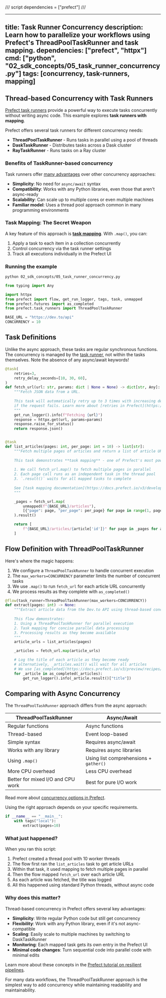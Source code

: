 /// script
dependencies = ["prefect"]
///

---
title: Task Runner Concurrency
description: Learn how to parallelize your workflows using Prefect's ThreadPoolTaskRunner and task mapping.
dependencies: ["prefect", "httpx"]
cmd: ["python", "02_sdk_concepts/05_task_runner_concurrency.py"]
tags: [concurrency, task-runners, mapping]
---

## Thread-based Concurrency with Task Runners

[Prefect task runners](https://docs.prefect.io/v3/guides/task-runners/) provide a powerful way to
execute tasks concurrently without writing async code. This example explores
**task runners with mapping**.

Prefect offers several task runners for different concurrency needs:

* **ThreadPoolTaskRunner** - Runs tasks in parallel using a pool of threads
* **DaskTaskRunner** - Distributes tasks across a Dask cluster
* **RayTaskRunner** - Runs tasks on a Ray cluster

### Benefits of TaskRunner-based concurrency

Task runners offer [many advantages](https://docs.prefect.io/v3/guides/task-runners/#when-to-use-task-runners)
over other concurrency approaches:

* **Simplicity**: No need for `async/await` syntax
* **Compatibility**: Works with any Python libraries, even those that aren't async-ready
* **Scalability**: Can scale up to multiple cores or even multiple machines
* **Familiar model**: Uses a thread pool approach common in many programming environments

### Task Mapping: The Secret Weapon

A key feature of this approach is [**task mapping**](https://docs.prefect.io/v3/develop/task-map/).
With `.map()`, you can:

1. Apply a task to each item in a collection concurrently
2. Control concurrency via the task runner settings
3. Track all executions individually in the Prefect UI

### Running the example

```bash
python 02_sdk_concepts/05_task_runner_concurrency.py
```

```python
from typing import Any

import httpx
from prefect import flow, get_run_logger, tags, task, unmapped
from prefect.futures import as_completed
from prefect.task_runners import ThreadPoolTaskRunner

BASE_URL = "https://dev.to/api"
CONCURRENCY = 10


```

## Task Definitions

Unlike the async approach, these tasks are regular synchronous functions.
The concurrency is managed by the [task runner](https://docs.prefect.io/v3/guides/task-runners/),
not within the tasks themselves.
Note the absence of any async/await keywords!

```python
@task(
    retries=3,
    retry_delay_seconds=[10, 30, 60],
)
def fetch_url(url: str, params: dict | None = None) -> dict[str, Any]:
    """Fetch JSON data from a URL.
    
    This task will automatically retry up to 3 times with increasing delays
    if the request fails. Learn more about [retries in Prefect](https://docs.prefect.io/v3/guides/debugging/#retry-failed-tasks).
    """
    get_run_logger().info(f"Fetching {url}")
    response = httpx.get(url, params=params)
    response.raise_for_status()
    return response.json()


@task
def list_articles(pages: int, per_page: int = 10) -> list[str]:
    """Fetch multiple pages of articles and return a list of article URLs.
    
    This task demonstrates **task mapping** - one of Prefect's most powerful features:
    
    1. We call fetch_url.map() to fetch multiple pages in parallel
    2. Each page call runs as an independent task in the thread pool
    3. `.result()` waits for all mapped tasks to complete
    
    See [task mapping documentation](https://docs.prefect.io/v3/develop/task-map/) for more examples.
    """

    _pages = fetch_url.map(
        unmapped(f"{BASE_URL}/articles"),
        [{"page": page, "per_page": per_page} for page in range(1, pages + 1)],
    ).result()

    return [
        f"{BASE_URL}/articles/{article['id']}" for page in _pages for article in page
    ]


```

## Flow Definition with ThreadPoolTaskRunner

Here's where the magic happens:

1. We configure a `ThreadPoolTaskRunner` to handle concurrent execution
2. The `max_workers=CONCURRENCY` parameter limits the number of concurrent tasks
3. We use `.map()` to run `fetch_url` for each article URL concurrently
4. We process results as they complete with `as_completed()`

```python
@flow(task_runner=ThreadPoolTaskRunner(max_workers=CONCURRENCY))
def extract(pages: int) -> None:
    """Extract article data from the Dev.to API using thread-based concurrency.
    
    This flow demonstrates:
    1. Using a ThreadPoolTaskRunner for parallel execution
    2. Task mapping for concise parallel data processing
    3. Processing results as they become available
    """
    article_urls = list_articles(pages)

    _articles = fetch_url.map(article_urls)

    # Log the title of each article as they become ready
    # alternatively, _articles.wait() will wait for all articles
    # We use [as_completed](https://docs.prefect.io/v3/preview/recipes/task-futures/) to process results as they arrive
    for _article in as_completed(_articles):
        get_run_logger().info(_article.result()["title"])


```

## Comparing with Async Concurrency

The `ThreadPoolTaskRunner` approach differs from the async approach:

| ThreadPoolTaskRunner | Async/Await |
| -------------------- | ----------- |
| Regular functions    | Async functions |
| Thread-based         | Event loop-based |
| Simple syntax        | Requires async/await |
| Works with any library | Requires async libraries |
| Using `.map()`       | Using list comprehensions + `gather()` |
| More CPU overhead    | Less CPU overhead |
| Better for mixed I/O and CPU work | Best for pure I/O work |

Read more about [concurrency options in Prefect](https://docs.prefect.io/v3/tutorials/task-concurrency-parallelism/).

Using the right approach depends on your specific requirements.

```python
if __name__ == "__main__":
    with tags("local"):
        extract(pages=10)

```

### What just happened?

When you ran this script:

1. Prefect created a thread pool with 10 worker threads
2. The flow first ran the `list_articles` task to get article URLs
3. Within that task, it used mapping to fetch multiple pages in parallel
4. Then the flow mapped `fetch_url` over each article URL
5. As each article was fetched, the title was logged
6. All this happened using standard Python threads, without async code

### Why does this matter?

Thread-based concurrency in Prefect offers several key advantages:

* **Simplicity**: Write regular Python code but still get concurrency
* **Flexibility**: Work with any Python library, even if it's not async-compatible
* **Scaling**: Easily scale to multiple machines by switching to DaskTaskRunner
* **Monitoring**: Each mapped task gets its own entry in the Prefect UI
* **Minimal code changes**: Turn sequential code into parallel code with minimal edits

Learn more about these concepts in the [Prefect tutorial on resilient pipelines](https://docs.prefect.io/v3/tutorials/pipelines).

For many data workflows, the ThreadPoolTaskRunner approach is the simplest
way to add concurrency while maintaining readability and maintainability.